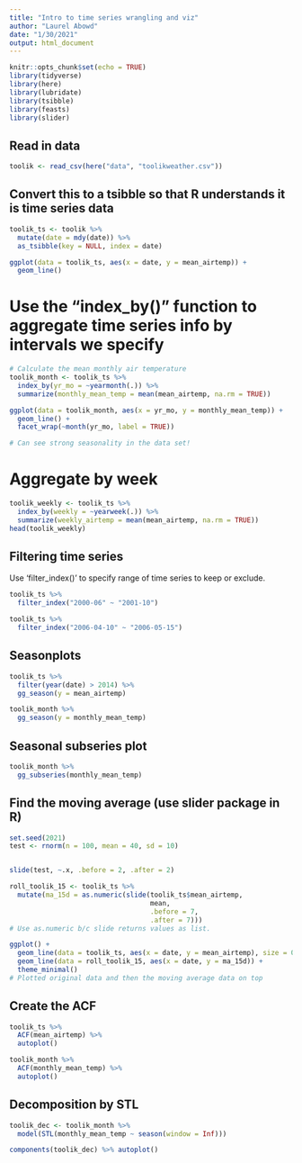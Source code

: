 ```yaml
---
title: "Intro to time series wrangling and viz"
author: "Laurel Abowd"
date: "1/30/2021"
output: html_document
---
```


```r
knitr::opts_chunk$set(echo = TRUE)
library(tidyverse)
library(here)
library(lubridate)
library(tsibble)
library(feasts)
library(slider)
```

## Read in data

```r
toolik <- read_csv(here("data", "toolikweather.csv"))
```
## Convert this to a tsibble so that R understands it is time series data

```r
toolik_ts <- toolik %>% 
  mutate(date = mdy(date)) %>% 
  as_tsibble(key = NULL, index = date)
```

```r
ggplot(data = toolik_ts, aes(x = date, y = mean_airtemp)) +
  geom_line()
```

# Use the "index_by()" function to aggregate time series info by intervals we specify 

```r
# Calculate the mean monthly air temperature
toolik_month <- toolik_ts %>% 
  index_by(yr_mo = ~yearmonth(.)) %>% 
  summarize(monthly_mean_temp = mean(mean_airtemp, na.rm = TRUE))

ggplot(data = toolik_month, aes(x = yr_mo, y = monthly_mean_temp)) +
  geom_line() +
  facet_wrap(~month(yr_mo, label = TRUE))

# Can see strong seasonality in the data set!

```

# Aggregate by week 
```r
toolik_weekly <- toolik_ts %>% 
  index_by(weekly = ~yearweek(.)) %>% 
  summarize(weekly_airtemp = mean(mean_airtemp, na.rm = TRUE))
head(toolik_weekly)
```

## Filtering time series 

Use 'filter_index()' to specify range of time series to keep or exclude. 

```r
toolik_ts %>% 
  filter_index("2000-06" ~ "2001-10")
```

```r
toolik_ts %>% 
  filter_index("2006-04-10" ~ "2006-05-15")
```

## Seasonplots

```r
toolik_ts %>% 
  filter(year(date) > 2014) %>% 
  gg_season(y = mean_airtemp)

toolik_month %>% 
  gg_season(y = monthly_mean_temp)
```

## Seasonal subseries plot

```r
toolik_month %>% 
  gg_subseries(monthly_mean_temp)
```

## Find the moving average (use slider package in R)

```r
set.seed(2021)
test <- rnorm(n = 100, mean = 40, sd = 10)


slide(test, ~.x, .before = 2, .after = 2)

```


```r
roll_toolik_15 <- toolik_ts %>% 
  mutate(ma_15d = as.numeric(slide(toolik_ts$mean_airtemp,
                                   mean, 
                                   .before = 7,
                                   .after = 7)))
# Use as.numeric b/c slide returns values as list.

ggplot() +
  geom_line(data = toolik_ts, aes(x = date, y = mean_airtemp), size = 0.2, color = "gray") +
  geom_line(data = roll_toolik_15, aes(x = date, y = ma_15d)) +
  theme_minimal()
# Plotted original data and then the moving average data on top
```

## Create the ACF 

```r
toolik_ts %>% 
  ACF(mean_airtemp) %>% 
  autoplot()

toolik_month %>% 
  ACF(monthly_mean_temp) %>% 
  autoplot()
```

## Decomposition by STL

```r
toolik_dec <- toolik_month %>% 
  model(STL(monthly_mean_temp ~ season(window = Inf)))

components(toolik_dec) %>% autoplot()

```

